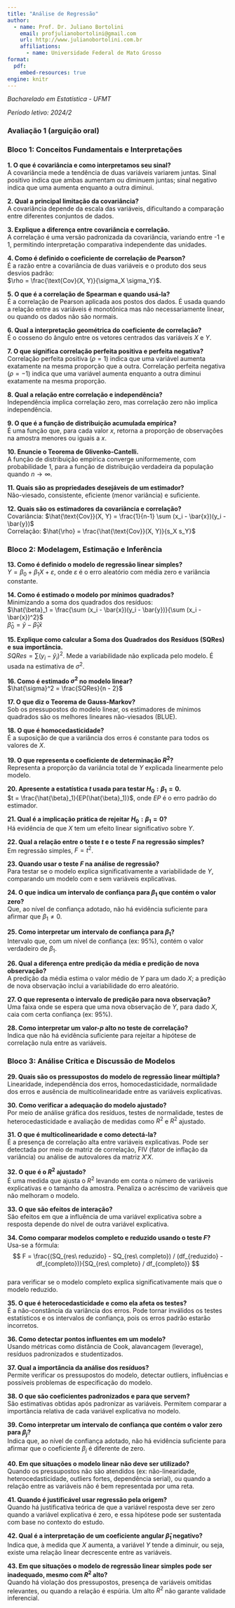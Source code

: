 ---
title: "Análise de Regressão"
author:
  - name: Prof. Dr. Juliano Bortolini
    email: profjulianobortolini@gmail.com
    url: http://www.julianobortolini.com.br
    affiliations:
      - name: Universidade Federal de Mato Grosso
format:
  pdf:
    embed-resources: true
engine: knitr
---

*Bacharelado em Estatística - UFMT*

*Período letivo: 2024/2*

### Avaliação 1 (arguição oral)

### Bloco 1: Conceitos Fundamentais e Interpretações

**1. O que é covariância e como interpretamos seu sinal?**  
A covariância mede a tendência de duas variáveis variarem juntas. Sinal positivo indica que ambas aumentam ou diminuem juntas; sinal negativo indica que uma aumenta enquanto a outra diminui.

**2. Qual a principal limitação da covariância?**  
A covariância depende da escala das variáveis, dificultando a comparação entre diferentes conjuntos de dados.

**3. Explique a diferença entre covariância e correlação.**  
A correlação é uma versão padronizada da covariância, variando entre -1 e 1, permitindo interpretação comparativa independente das unidades.

**4. Como é definido o coeficiente de correlação de Pearson?**  
É a razão entre a covariância de duas variáveis e o produto dos seus desvios padrão:  
$\rho = \frac{\text{Cov}(X, Y)}{\sigma_X \sigma_Y}$.

**5. O que é a correlação de Spearman e quando usá-la?**  
É a correlação de Pearson aplicada aos postos dos dados. É usada quando a relação entre as variáveis é monotônica mas não necessariamente linear, ou quando os dados não são normais.

**6. Qual a interpretação geométrica do coeficiente de correlação?**  
É o cosseno do ângulo entre os vetores centrados das variáveis $X$ e $Y$.

**7. O que significa correlação perfeita positiva e perfeita negativa?**  
Correlação perfeita positiva ($\rho = 1$) indica que uma variável aumenta exatamente na mesma proporção que a outra. Correlação perfeita negativa ($\rho = -1$) indica que uma variável aumenta enquanto a outra diminui exatamente na mesma proporção.

**8. Qual a relação entre correlação e independência?**  
Independência implica correlação zero, mas correlação zero não implica independência.

**9. O que é a função de distribuição acumulada empírica?**  
É uma função que, para cada valor $x$, retorna a proporção de observações na amostra menores ou iguais a $x$.

**10. Enuncie o Teorema de Glivenko-Cantelli.**  
A função de distribuição empírica converge uniformemente, com probabilidade 1, para a função de distribuição verdadeira da população quando $n \to \infty$.

**11. Quais são as propriedades desejáveis de um estimador?**  
Não-viesado, consistente, eficiente (menor variância) e suficiente.

**12. Quais são os estimadores da covariância e correlação?**  
Covariância: $\hat{\text{Cov}}(X, Y) = \frac{1}{n-1} \sum (x_i - \bar{x})(y_i - \bar{y})$  
Correlação: $\hat{\rho} = \frac{\hat{\text{Cov}}(X, Y)}{s_X s_Y}$

\newpage

### Bloco 2: Modelagem, Estimação e Inferência

**13. Como é definido o modelo de regressão linear simples?**  
$Y = \beta_0 + \beta_1 X + \varepsilon$, onde $\varepsilon$ é o erro aleatório com média zero e variância constante.

**14. Como é estimado o modelo por mínimos quadrados?**  
Minimizando a soma dos quadrados dos resíduos:  
$\hat{\beta}_1 = \frac{\sum (x_i - \bar{x})(y_i - \bar{y})}{\sum (x_i - \bar{x})^2}$  
$\hat{\beta}_0 = \bar{y} - \hat{\beta}_1 \bar{x}$

**15. Explique como calcular a Soma dos Quadrados dos Resíduos (SQRes) e sua importância.**  
$SQRes = \sum (y_i - \hat{y}_i)^2$. Mede a variabilidade não explicada pelo modelo. É usada na estimativa de $\sigma^2$.

**16. Como é estimado $\sigma^2$ no modelo linear?**  
$\hat{\sigma}^2 = \frac{SQRes}{n - 2}$

**17. O que diz o Teorema de Gauss-Markov?**  
Sob os pressupostos do modelo linear, os estimadores de mínimos quadrados são os melhores lineares não-viesados (BLUE).

**18. O que é homocedasticidade?**  
É a suposição de que a variância dos erros é constante para todos os valores de $X$.

**19. O que representa o coeficiente de determinação $R^2$?**  
Representa a proporção da variância total de $Y$ explicada linearmente pelo modelo.

**20. Apresente a estatística $t$ usada para testar $H_0: \beta_1 = 0$.**  
$t = \frac{\hat{\beta}_1}{EP(\hat{\beta}_1)}$, onde $EP$ é o erro padrão do estimador.

**21. Qual é a implicação prática de rejeitar $H_0: \beta_1 = 0$?**  
Há evidência de que $X$ tem um efeito linear significativo sobre $Y$.

**22. Qual a relação entre o teste $t$ e o teste $F$ na regressão simples?**  
Em regressão simples, $F = t^2$.

**23. Quando usar o teste $F$ na análise de regressão?**  
Para testar se o modelo explica significativamente a variabilidade de $Y$, comparando um modelo com e sem variáveis explicativas.

**24. O que indica um intervalo de confiança para $\beta_1$ que contém o valor zero?**  
Que, ao nível de confiança adotado, não há evidência suficiente para afirmar que $\beta_1 \ne 0$.

**25. Como interpretar um intervalo de confiança para $\beta_1$?**  
Intervalo que, com um nível de confiança (ex: 95%), contém o valor verdadeiro de $\beta_1$.

**26. Qual a diferença entre predição da média e predição de nova observação?**  
A predição da média estima o valor médio de $Y$ para um dado $X$; a predição de nova observação inclui a variabilidade do erro aleatório.

**27. O que representa o intervalo de predição para nova observação?**  
Uma faixa onde se espera que uma nova observação de $Y$, para dado $X$, caia com certa confiança (ex: 95%).

**28. Como interpretar um valor-$p$ alto no teste de correlação?**  
Indica que não há evidência suficiente para rejeitar a hipótese de correlação nula entre as variáveis.

\newpage

### Bloco 3: Análise Crítica e Discussão de Modelos

**29. Quais são os pressupostos do modelo de regressão linear múltipla?**  
Linearidade, independência dos erros, homocedasticidade, normalidade dos erros e ausência de multicolinearidade entre as variáveis explicativas.

**30. Como verificar a adequação do modelo ajustado?**  
Por meio de análise gráfica dos resíduos, testes de normalidade, testes de heterocedasticidade e avaliação de medidas como $R^2$ e $R^2$ ajustado.

**31. O que é multicolinearidade e como detectá-la?**  
É a presença de correlação alta entre variáveis explicativas. Pode ser detectada por meio de matriz de correlação, FIV (fator de inflação da variância) ou análise de autovalores da matriz $X'X$.

**32. O que é o $R^2$ ajustado?**  
É uma medida que ajusta o $R^2$ levando em conta o número de variáveis explicativas e o tamanho da amostra. Penaliza o acréscimo de variáveis que não melhoram o modelo.

**33. O que são efeitos de interação?**  
São efeitos em que a influência de uma variável explicativa sobre a resposta depende do nível de outra variável explicativa.

**34. Como comparar modelos completo e reduzido usando o teste $F$?**  
Usa-se a fórmula:  
$$
F = \frac{(SQ_{res\ reduzido} - SQ_{res\ completo}) / (df_{reduzido} - df_{completo})}{SQ_{res\ completo} / df_{completo}}
$$  
para verificar se o modelo completo explica significativamente mais que o modelo reduzido.

**35. O que é heterocedasticidade e como ela afeta os testes?**  
É a não-constância da variância dos erros. Pode tornar inválidos os testes estatísticos e os intervalos de confiança, pois os erros padrão estarão incorretos.

**36. Como detectar pontos influentes em um modelo?**  
Usando métricas como distância de Cook, alavancagem (leverage), resíduos padronizados e studentizados.

**37. Qual a importância da análise dos resíduos?**  
Permite verificar os pressupostos do modelo, detectar outliers, influências e possíveis problemas de especificação do modelo.

**38. O que são coeficientes padronizados e para que servem?**  
São estimativas obtidas após padronizar as variáveis. Permitem comparar a importância relativa de cada variável explicativa no modelo.

**39. Como interpretar um intervalo de confiança que contém o valor zero para $\beta_j$?**  
Indica que, ao nível de confiança adotado, não há evidência suficiente para afirmar que o coeficiente $\beta_j$ é diferente de zero.

**40. Em que situações o modelo linear não deve ser utilizado?**  
Quando os pressupostos não são atendidos (ex: não-linearidade, heterocedasticidade, outliers fortes, dependência serial), ou quando a relação entre as variáveis não é bem representada por uma reta.

**41. Quando é justificável usar regressão pela origem?**  
Quando há justificativa teórica de que a variável resposta deve ser zero quando a variável explicativa é zero, e essa hipótese pode ser sustentada com base no contexto do estudo.

**42. Qual é a interpretação de um coeficiente angular $\hat{\beta}_1$ negativo?**  
Indica que, à medida que $X$ aumenta, a variável $Y$ tende a diminuir, ou seja, existe uma relação linear decrescente entre as variáveis.

**43. Em que situações o modelo de regressão linear simples pode ser inadequado, mesmo com $R^2$ alto?**  
Quando há violação dos pressupostos, presença de variáveis omitidas relevantes, ou quando a relação é espúria. Um alto $R^2$ não garante validade inferencial.




<!-- # Bloco 1 – Conceitos Fundamentais e Interpretações -->

<!-- **Pergunta 1:** O que é covariância e como interpretamos seu sinal?   -->
<!-- **Resposta esperada:** A covariância mede a direção da relação linear entre duas variáveis. Se for positiva, indica que as variáveis tendem a aumentar juntas; se for negativa, uma tende a aumentar enquanto a outra diminui. -->

<!-- **Pergunta 2:** Qual a principal limitação da covariância?   -->
<!-- **Resposta esperada:** A covariância depende da escala das variáveis, o que dificulta comparações entre diferentes pares de variáveis. -->

<!-- **Pergunta 3:** Explique a diferença entre covariância e correlação.   -->
<!-- **Resposta esperada:** A correlação é uma medida padronizada da covariância, variando entre -1 e 1, e não depende das unidades das variáveis. -->

<!-- **Pergunta 4:** Como é definido o coeficiente de correlação de Pearson?   -->
<!-- **Resposta esperada:** É dado por $\rho = \frac{\text{Cov}(X,Y)}{\sigma_X \sigma_Y}$ para a população, e por $r = \frac{\sum (x_i - \bar{x})(y_i - \bar{y})}{(n-1)s_x s_y}$ para a amostra. -->

<!-- **Pergunta 5:** O que é a correlação de Spearman e quando usá-la?   -->
<!-- **Resposta esperada:** É a correlação de Pearson calculada sobre os postos das variáveis. É indicada quando os dados não seguem distribuição normal ou têm relação monotônica, mas não linear. -->

<!-- **Pergunta 6:** Qual a interpretação geométrica do coeficiente de correlação?   -->
<!-- **Resposta esperada:** É o cosseno do ângulo entre os vetores centrados das variáveis $X$ e $Y$. -->

<!-- **Pergunta 7:** O que é a função de distribuição acumulada empírica?   -->
<!-- **Resposta esperada:** É uma função que, para cada valor $x$, fornece a proporção de valores observados menores ou iguais a $x$. -->

<!-- **Pergunta 8:** Enuncie o Teorema de Glivenko-Cantelli.   -->
<!-- **Resposta esperada:** Garante que a função de distribuição acumulada empírica converge uniformemente para a função de distribuição verdadeira, quase certamente, à medida que $n \to \infty$. -->

<!-- **Pergunta 9:** Quais são as propriedades desejáveis de um estimador?   -->
<!-- **Resposta esperada:** Não-viesado, consistente, eficiente e suficiente. -->

<!-- **Pergunta 10:** Quais são os estimadores da covariância e correlação?   -->
<!-- **Resposta esperada:** A covariância amostral é $\hat{\text{Cov}}(X,Y) = \frac{1}{n-1} \sum (x_i - \bar{x})(y_i - \bar{y})$ e a correlação é $\hat{\rho} = \frac{\hat{\text{Cov}}(X,Y)}{s_X s_Y}$. -->

<!-- --- -->

<!-- # Bloco 2 – Modelagem, Estimação e Inferência -->

<!-- **Pergunta 1:** Como é definido o modelo de regressão linear simples?   -->
<!-- **Resposta esperada:** $Y = \beta_0 + \beta_1 X + \varepsilon$, onde $\varepsilon \sim N(0, \sigma^2)$. -->

<!-- **Pergunta 2:** Como é estimado o modelo por mínimos quadrados?   -->
<!-- **Resposta esperada:** Minimizando a soma dos quadrados dos resíduos: $\sum (y_i - \hat{y}_i)^2$. As soluções são:   -->
<!-- $\hat{\beta}_1 = \frac{\sum (x_i - \bar{x})(y_i - \bar{y})}{\sum (x_i - \bar{x})^2}$,   -->
<!-- $\hat{\beta}_0 = \bar{y} - \hat{\beta}_1 \bar{x}$. -->

<!-- **Pergunta 3:** O que diz o Teorema de Gauss-Markov?   -->
<!-- **Resposta esperada:** Sob os pressupostos do modelo linear clássico, os estimadores de mínimos quadrados são os melhores entre os não-viesados lineares (BLUE). -->

<!-- **Pergunta 4:** O que é homocedasticidade?   -->
<!-- **Resposta esperada:** É a suposição de que $\text{Var}(\varepsilon_i) = \sigma^2$ para todos os $i$. -->

<!-- **Pergunta 5:** Como é testada a significância de $\beta_1$?   -->
<!-- **Resposta esperada:** Por teste $t$ com hipótese nula $H_0: \beta_1 = 0$. Usa-se $t = \frac{\hat{\beta}_1}{\text{EP}(\hat{\beta}_1)}$ e compara-se com a distribuição $t_{n-2}$. -->

<!-- **Pergunta 6:** Qual a relação entre os testes $t$ e $F$ na regressão simples?   -->
<!-- **Resposta esperada:** Em regressão linear simples, $F = t^2$. -->

<!-- **Pergunta 7:** O que representa o coeficiente de determinação $R^2$?   -->
<!-- **Resposta esperada:** A proporção da variância de $Y$ explicada linearmente por $X$. -->

<!-- **Pergunta 8:** Qual a diferença entre intervalo de confiança para média estimada e intervalo de predição?   -->
<!-- **Resposta esperada:** O intervalo de predição inclui a variabilidade do erro aleatório, sendo mais largo que o intervalo para a média. -->

<!-- **Pergunta 9:** Como é feita a estimação por máxima verossimilhança?   -->
<!-- **Resposta esperada:** Supondo normalidade dos erros, maximiza-se a função de verossimilhança. No caso linear, os estimadores coincidem com os de mínimos quadrados. -->

<!-- **Pergunta 10:** Quando utilizar regressão pela origem?   -->
<!-- **Resposta esperada:** Quando teoricamente espera-se que $Y = 0$ quando $X = 0$ (ex: custo diretamente proporcional à quantidade). -->

<!-- **Pergunta 11:** O que é o erro padrão de um estimador e como é interpretado?   -->
<!-- **Resposta esperada:** É o desvio padrão da distribuição amostral do estimador. Indica a precisão da estimativa. -->

<!-- **Pergunta 12:** Como é estimado $\sigma^2$ no modelo linear?   -->
<!-- **Resposta esperada:** $\hat{\sigma}^2 = \frac{\text{SQRes}}{n - 2}$, onde $\text{SQRes}$ é a soma dos quadrados dos resíduos. -->

<!-- --- -->

<!-- # Bloco 3 – Análise Crítica e Discussão de Modelos -->

<!-- **Pergunta 1:** Quais são os pressupostos do modelo de regressão linear múltipla?   -->
<!-- **Resposta esperada:** Linearidade, independência dos erros, homocedasticidade, normalidade dos erros e ausência de multicolinearidade. -->

<!-- **Pergunta 2:** Como verificar a adequação do modelo ajustado?   -->
<!-- **Resposta esperada:** Análise gráfica dos resíduos, testes de normalidade (Shapiro-Wilk), testes de heterocedasticidade (Breusch-Pagan), e avaliação de $R^2$ e $R^2$ ajustado. -->

<!-- **Pergunta 3:** O que é multicolinearidade e quais seus efeitos?   -->
<!-- **Resposta esperada:** É a alta correlação entre variáveis explicativas. Pode causar instabilidade nas estimativas dos coeficientes e inflar seus erros padrão. -->

<!-- **Pergunta 4:** O que é o $R^2$ ajustado?   -->
<!-- **Resposta esperada:** É o $R^2$ corrigido pelo número de variáveis explicativas e pelo tamanho da amostra. Penaliza a inclusão de variáveis irrelevantes. -->

<!-- **Pergunta 5:** O que são efeitos de interação?   -->
<!-- **Resposta esperada:** Ocorrem quando o efeito de uma variável explicativa sobre $Y$ depende do nível de outra variável. -->

<!-- **Pergunta 6:** Como comparar modelos completo e reduzido?   -->
<!-- **Resposta esperada:** Por meio do teste $F$:   -->
<!-- $$ -->
<!-- F = \frac{(SQ_{res\ reduzido} - SQ_{res\ completo}) / (df_{completo} - df_{reduzido})}{SQ_{res\ completo} / df_{completo}} -->
<!-- $$ -->

<!-- **Pergunta 7:** O que é heterocedasticidade e como impacta o modelo?   -->
<!-- **Resposta esperada:** É a variância não constante dos erros. Viola os pressupostos do modelo e torna os testes e ICs inválidos. -->

<!-- **Pergunta 8:** Como detectar pontos influentes?   -->
<!-- **Resposta esperada:** Usando métricas como distância de Cook, leverage e resíduos studentizados. -->

<!-- **Pergunta 9:** Qual a diferença entre predição de valor médio e predição de nova observação?   -->
<!-- **Resposta esperada:** A predição da média tem menor incerteza; a nova observação inclui a variabilidade do erro individual. -->

<!-- **Pergunta 10:** Qual a importância da análise dos resíduos?   -->
<!-- **Resposta esperada:** Permite avaliar se os pressupostos do modelo são atendidos, detectar outliers e problemas de especificação. -->

<!-- **Pergunta 11:** O que são coeficientes padronizados?   -->
<!-- **Resposta esperada:** São os coeficientes da regressão em que todas as variáveis foram padronizadas. Permitem comparar a importância relativa das variáveis. -->

<!-- **Pergunta 12:** Como interpretar um IC que contém o valor zero para $\beta_j$?   -->
<!-- **Resposta esperada:** Indica que, ao nível de confiança adotado, não há evidência suficiente para afirmar que $\beta_j \ne 0$. -->


<!-- ------------------------------------------------------------------------ -->

<!-- ::: {style="text-align: center;"} -->
<!-- [\@profjulianobortolini](https://instagram.com/profjulianobortolini)      [www.julianobortolini.com.br](http://www.julianobortolini.com.br)      [linkedin](https://linkedin.com/in/julianobortolini)      [github](https://github.com/julianobortolini)       [lattes](http://lattes.cnpq.br/6210909768845403) -->
<!-- ::: -->
